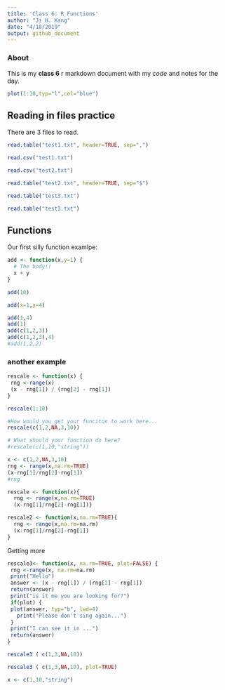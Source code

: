 ```yaml
---
title: 'Class 6: R Functions'
author: "Ji H. Kang"
date: "4/18/2019"
output: github_document
---
```


### About
This is my **class 6** r markdown document with my *code* and notes for the day. 

```r
plot(1:10,typ="l",col="blue")
```


## Reading in files practice


There are 3 files to read.
```r
read.table("test1.txt", header=TRUE, sep=",")
```

```r
read.csv("test1.txt")
```

```r
read.csv("test2.txt")
```
```r
read.table("test2.txt", header=TRUE, sep="$")

```

```r
read.table("test3.txt")
```
```r
read.table("test3.txt")
```


## Functions
Our first silly function examlpe:
```r
add <- function(x,y=1) {
  # The body!!
  x + y
}

```

```r
add(10)
```
```r
add(x=1,y=4)
```
```r
add(1,4)
add(1)
add(c(1,2,3))
add(c(1,2,3),4)
#add(1,2,2)
```

### another example
```r
rescale <- function(x) {
 rng <-range(x)
 (x - rng[1]) / (rng[2] - rng[1])
}

```

```r
rescale(1:10)
```

```r
#How would you get your funciton to work here...
rescale(c(1,2,NA,3,10))
```
```r
# What should your function do here?
#rescale(c(1,10,"string"))
```


```r
x <- c(1,2,NA,3,10)
rng <- range(x,na.rm=TRUE)
(x-rng[1]/rng[2]-rng[1])
#rng
```


```r
rescale <- function(x){
  rng <- range(x,na.rm=TRUE)
  (x-rng[1]/rng[2]-rng[1])}
```

```r
rescale2 <- function(x,na.rm=TRUE){
  rng <- range(x,na.rm=na.rm)
  (x-rng[1]/rng[2]-rng[1])
}
```

Getting more 


```r
rescale3<- function(x, na.rm=TRUE, plot=FALSE) {
 rng <-range(x, na.rm=na.rm)
 print("Hello")
 answer <- (x - rng[1]) / (rng[2] - rng[1])
 return(answer)
 print("is it me you are looking for?")
 if(plot) {
 plot(answer, typ="b", lwd=4)
   print("Please don't sing again...")
 }
 print("I can see it in ...")
 return(answer)
}
```
```r
rescale3 ( c(1,3,NA,10))

```


```r
rescale3 ( c(1,3,NA,10), plot=TRUE)
```


```r
x <- c(1,10,"string")

```







